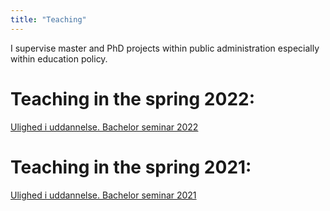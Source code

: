 ```yaml
---
title: "Teaching"
---
```


I supervise master and PhD projects within public administration especially within education policy.

# Teaching in the spring 2022:

[Ulighed i uddannelse. Bachelor seminar 2022](https://simon-calmar-andersen.github.io/Ulighed-i-uddannelse-22/)

# Teaching in the spring 2021:

[Ulighed i uddannelse. Bachelor seminar 2021](https://simon-calmar-andersen.github.io/Ulighed-i-uddannelse/)